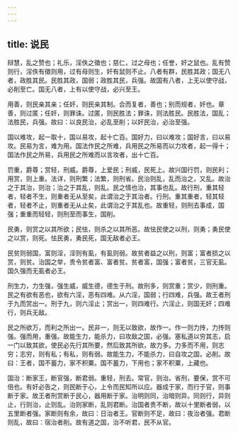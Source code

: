 ```yaml
---
---
---
```

title: 说民
---




辩慧，乱之赞也；礼乐，淫佚之徵也；慈仁，过之母也；任誉，奸之鼠也。乱有赞则行，淫佚有徵则用，过有母则生，奸有鼠则不止。八者有群，民胜其政；国无八者，政胜其民。民胜其政，国弱；政胜其民，兵强。故国有八者，上无以使守战，必削至亡。国无八者，上有以使守战，必兴至王。

用善，则民亲其亲；任奸，则民亲其制。合而复者，善也；别而规者，奸也。章善，则过匿；任奸，则罪诛。过匿，则民胜法；罪诛，则法胜民。民胜法，国乱；法胜民，兵强。故曰：以良民治，必乱至削；以奸民治，必治至强。

国以难攻，起一取十，国以易攻，起十亡百。国好力，曰以难攻；国好言，曰以易攻。民易为言，难为用。国法作民之所难，兵用民之所易而以力攻者，起一得十；国法作民之所易，兵用民之所难而以言攻者，出十亡百。

罚重，爵尊；赏轻，刑威。爵尊，上爱民；刑威，民死上。故兴国行罚，则民利；用赏，则上重。法详，则刑繁；法繁，则刑省。民治则乱，乱而治之，又乱。故治之于其治，则治；治之于其乱，则乱。民之情也治，其事也乱。故行刑，重其轻者，轻者不生，则重者无从至矣，此谓治之于其治者。行刑。重其重者，轻其轻者，轻者不止，则重者无从止矣，此谓治之于其乱也。故重轻，则刑去事成，国强；重重而轻轻，则刑至而事生，国削。

民勇，则赏之以其所欲；民怯，则杀之以其所恶。故怯民使之以刑，则勇；勇民使之以赏，则死。怯民勇，勇民死，国无敌者必王。

民贫则弱国，富则淫，淫则有虱，有虱则弱。故贫者益之以刑，则富；富者损之以赏，则贫。治国之举，贵令贫者富、富者贫。贫者富，国强；富者贫，三官无虱。国久强而无虱者必王。

刑生力，力生强，强生威，威生德，德生于刑。故刑多，则赏重；赏少，则刑重。民之有欲有恶也，欲有六淫，恶有四难。从六淫，国弱；行四难，兵强。故王者刑于九而赏出一。刑于九，则六淫止；赏出一，则四难行。六淫止，则国无奸；四难行，则兵无敌。

民之所欲万，而利之所出一。民非一，则无以致欲，故作一。作一则力抟，力抟则强。强而用，重强。故能生力，能杀力，曰攻敌之国，必强。塞私道以穷其志，启一门以致其欲，使民必先行其所要，然后致其所欲，故力多。力多而不用，则志穷；志穷，则有私；有私，则有弱。故能生力，不能杀力，曰自攻之国，必削。故曰：王者，国不蓄力，家不积粟。国不蓄力，下用也；家不积粟，上藏也。

国治：断家王，断官强，断君弱。重轻，刑去。常官，则治。省刑，要保，赏不可倍也。有奸必告之，则民断于心，上令而民知所以应。器成于家，而行于官，则事断于家。故王者刑赏断于民心，器用断于家。治明则同，治暗则异。同则行，异则止，行则治，止则乱。治则家断，乱则君断。治国者贵不断，故以十里断者弱，以五里断者强。家断则有余，故曰：日治者王。官断则不足，故曰：夜治者强。君断则乱，故曰：宿治者削。故有道之国，治不听君，民不从官。